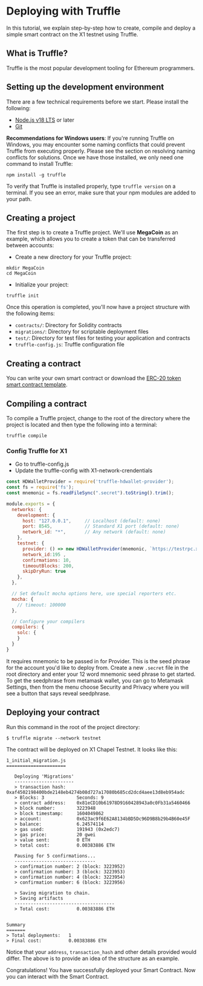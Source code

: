 # Deploying with Truffle
In this tutorial, we explain step-by-step how to create, compile and deploy a simple smart contract on the X1 testnet using Truffle.
## What is Truffle?
Truffle is the most popular development tooling for Ethereum programmers.
## Setting up the development environment
There are a few technical requirements before we start. Please install the following: 
- [Node.js v18 LTS](https://nodejs.org/en/ "Node.js v18 LTS") or later
- [Git](https://git-scm.com/ "Git")

**Recommendations for Windows users**:
If you're running Truffle on Windows, you may encounter some naming conflicts that could prevent Truffle from executing properly. Please see the section on resolving naming conflicts for solutions.
Once we have those installed, we only need one command to install Truffle:
```shell
npm install -g truffle
```
To verify that Truffle is installed properly, type `truffle version` on a terminal. If you see an error, make sure that your npm modules are added to your path.

## Creating a project
The first step is to create a Truffle project. We'll use **MegaCoin** as an example, which allows you to create a token that can be transferred between accounts:
- Create a new directory for your Truffle project:
```shell
mkdir MegaCoin
cd MegaCoin
```
- Initialize your project:
```shell
truffle init
```
Once this operation is completed, you'll now have a project structure with the following items:
- `contracts/`: Directory for Solidity contracts
- `migrations/`: Directory for scriptable deployment files
- `test/`: Directory for test files for testing your application and contracts
- `truffle-config.js`: Truffle configuration file

## Creating a contract
You can write your own smart contract or download the [ERC-20 token smart contract template](https://docs.openzeppelin.com/contracts/4.x/erc20 "ERC-20 token smart contract template").

## Compiling a contract
To compile a Truffle project, change to the root of the directory where the project is located and then type the following into a terminal:
```shell
truffle compile
```

### Config Truffle for X1
- Go to truffle-config.js
- Update the truffle-config with X1-network-crendentials

```javascript
const HDWalletProvider = require('truffle-hdwallet-provider');
const fs = require('fs');
const mnemonic = fs.readFileSync(".secret").toString().trim();

module.exports = {
  networks: {
    development: {
      host: "127.0.0.1",     // Localhost (default: none)
      port: 8545,            // Standard X1 port (default: none)
      network_id: "*",       // Any network (default: none)
    },
    testnet: {
      provider: () => new HDWalletProvider(mnemonic, `https://testrpc.x1.tech`),
      network_id:195 ,
      confirmations: 10,
      timeoutBlocks: 200,
      skipDryRun: true
    },
  },

  // Set default mocha options here, use special reporters etc.
  mocha: {
    // timeout: 100000
  },

  // Configure your compilers
  compilers: {
    solc: {
    }
  }
}
```

<Tip title="Note">It requires mnemonic to be passed in for Provider. This is the seed phrase for the account you'd like to deploy from. 
Create a new `.secret` file in the root directory and enter your 12 word mnemonic seed phrase to get started. To get the seedphrase from metamask wallet, you can go to Metamask Settings, then from the menu choose Security and Privacy where you will see a button that says reveal seedphrase.</Tip>

## Deploying your contract
Run this command in the root of the project directory:
```shell
$ truffle migrate --network testnet
```
The contract will be deployed on X1 Chapel Testnet. It looks like this:
```shell
1_initial_migration.js
======================

   Deploying 'Migrations'
   ----------------------
   > transaction hash:    0xaf4502198400bde2148eb4274b08d727a17080b685cd2dcd4aee13d8eb954adc
   > Blocks: 3            Seconds: 9
   > contract address:    0x81eCD10b61978D9160428943a0c0Fb31a5460466
   > block number:        3223948
   > block timestamp:     1604049862
   > account:             0x623ac9f6E62A8134bBD5Dc96D9B8b29b4B60e45F
   > balance:             6.24574114
   > gas used:            191943 (0x2edc7)
   > gas price:           20 gwei
   > value sent:          0 ETH
   > total cost:          0.00383886 ETH

   Pausing for 5 confirmations...
   ------------------------------
   > confirmation number: 2 (block: 3223952)
   > confirmation number: 3 (block: 3223953)
   > confirmation number: 4 (block: 3223954)
   > confirmation number: 6 (block: 3223956)

   > Saving migration to chain.
   > Saving artifacts
   -------------------------------------
   > Total cost:          0.00383886 ETH


Summary
=======
> Total deployments:   1
> Final cost:          0.00383886 ETH
```

<Tip title="Note">Notice that your `address`, `transaction_hash` and other details provided would differ. The above is to provide an idea of the structure as an example.</Tip>

Congratulations! You have successfully deployed your Smart Contract. Now you can interact with the Smart Contract.